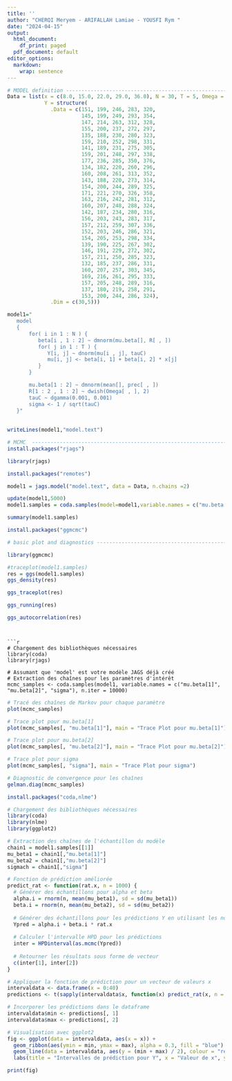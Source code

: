 ---
title: ''
author: "CHERQI Meryem - ARIFALLAH Lamiae - YOUSFI Rym "
date: "2024-04-15"
output:
  html_document:
    df_print: paged
  pdf_document: default
editor_options: 
  markdown: 
    wrap: sentence
---



```{r}
# MODEL definition --------------------------------------------------------
Data = list(x = c(8.0, 15.0, 22.0, 29.0, 36.0), N = 30, T = 5, Omega = structure(.Data = c(200, 0, 0, 0.2), .Dim = c(2, 2)),  mean = c(0,0),prec = structure(.Data = c(1.0E-6, 0, 0, 1.0E-6), .Dim = c(2, 2)),
            Y = structure(
              .Data = c(151, 199, 246, 283, 320,
                        145, 199, 249, 293, 354,
                        147, 214, 263, 312, 328,
                        155, 200, 237, 272, 297,
                        135, 188, 230, 280, 323,
                        159, 210, 252, 298, 331,
                        141, 189, 231, 275, 305,
                        159, 201, 248, 297, 338,
                        177, 236, 285, 350, 376,
                        134, 182, 220, 260, 296,
                        160, 208, 261, 313, 352,
                        143, 188, 220, 273, 314,
                        154, 200, 244, 289, 325,
                        171, 221, 270, 326, 358,
                        163, 216, 242, 281, 312,
                        160, 207, 248, 288, 324,
                        142, 187, 234, 280, 316,
                        156, 203, 243, 283, 317,
                        157, 212, 259, 307, 336,
                        152, 203, 246, 286, 321,
                        154, 205, 253, 298, 334,
                        139, 190, 225, 267, 302,
                        146, 191, 229, 272, 302,
                        157, 211, 250, 285, 323,
                        132, 185, 237, 286, 331,
                        160, 207, 257, 303, 345,
                        169, 216, 261, 295, 333,
                        157, 205, 248, 289, 316,
                        137, 180, 219, 258, 291,
                        153, 200, 244, 286, 324),
              .Dim = c(30,5)))

model1="
   model
   {
       for( i in 1 : N ) {
          beta[i , 1 : 2] ~ dmnorm(mu.beta[], R[ , ])
          for( j in 1 : T ) {
             Y[i, j] ~ dnorm(mu[i , j], tauC)
             mu[i, j] <- beta[i, 1] + beta[i, 2] * x[j]
          }
       }

       mu.beta[1 : 2] ~ dmnorm(mean[], prec[ , ])
       R[1 : 2 , 1 : 2] ~ dwish(Omega[ , ], 2)
       tauC ~ dgamma(0.001, 0.001)
       sigma <- 1 / sqrt(tauC)
   }"
  
  
writeLines(model1,"model.text")
```


```{r}
# MCMC  -------------------------------------------------------------------
install.packages("rjags")

```
```{r}
library(rjags)

```
```{r}
install.packages("remotes")

```


```{r}
model1 = jags.model("model.text", data = Data, n.chains =2)

update(model1,5000)
model1.samples = coda.samples(model=model1,variable.names = c("mu.beta[1]", "mu.beta[2]", "sigma"),n.iter = 10000)

summary(model1.samples)
```
```{r}
install.packages("ggmcmc")
```


```{r}
# basic plot and diagnostics ----------------------------------------------

library(ggmcmc)

#traceplot(model1.samples)
res = ggs(model1.samples)
ggs_density(res)

ggs_traceplot(res)

ggs_running(res)

ggs_autocorrelation(res)

```
```


```{r}
# Chargement des bibliothèques nécessaires
library(coda)
library(rjags)

# Assumant que 'model' est votre modèle JAGS déjà créé
# Extraction des chaînes pour les paramètres d'intérêt
mcmc_samples <- coda.samples(model1, variable.names = c("mu.beta[1]", "mu.beta[2]", "sigma"), n.iter = 10000)

```
```{r}
# Tracé des chaînes de Markov pour chaque paramètre
plot(mcmc_samples)

```
```{r}
# Trace plot pour mu.beta[1]
plot(mcmc_samples[, "mu.beta[1]"], main = "Trace Plot pour mu.beta[1]")

# Trace plot pour mu.beta[2]
plot(mcmc_samples[, "mu.beta[2]"], main = "Trace Plot pour mu.beta[2]")

# Trace plot pour sigma
plot(mcmc_samples[, "sigma"], main = "Trace Plot pour sigma")

```

```{r}
# Diagnostic de convergence pour les chaînes
gelman.diag(mcmc_samples)

```


```{r}
install.packages("coda,nlme")
```

```{r}
# Chargement des bibliothèques nécessaires
library(coda)
library(nlme)
library(ggplot2)

# Extraction des chaînes de l'échantillon du modèle
chain1 = model1.samples[[1]]
mu_beta1 = chain1[,"mu.beta[1]"]
mu_beta2 = chain1[,"mu.beta[2]"]
sigmach = chain1[,"sigma"]


```


```{r}
# Fonction de prédiction améliorée
predict_rat <- function(rat.x, n = 1000) {
  # Générer des échantillons pour alpha et beta
  alpha.i = rnorm(n, mean(mu_beta1), sd = sd(mu_beta1))
  beta.i = rnorm(n, mean(mu_beta2), sd = sd(mu_beta2))
  
  # Générer des échantillons pour les prédictions Y en utilisant les nouveaux x
  Ypred = alpha.i + beta.i * rat.x
  
  # Calculer l'intervalle HPD pour les prédictions
  inter = HPDinterval(as.mcmc(Ypred))
  
  # Retourner les résultats sous forme de vecteur
  c(inter[1], inter[2])
}

# Appliquer la fonction de prédiction pour un vecteur de valeurs x
intervaldata <- data.frame(x = 0:40)
predictions <- t(sapply(intervaldata$x, function(x) predict_rat(x, n = 1000)))

# Incorporer les prédictions dans le dataframe
intervaldata$min <- predictions[, 1]
intervaldata$max <- predictions[, 2]

# Visualisation avec ggplot2
fig <- ggplot(data = intervaldata, aes(x = x)) +
  geom_ribbon(aes(ymin = min, ymax = max), alpha = 0.3, fill = "blue") +
  geom_line(data = intervaldata, aes(y = (min + max) / 2), colour = "red") +
  labs(title = "Intervalles de prédiction pour Y", x = "Valeur de x", y = "Prédiction de Y")

print(fig)


```

